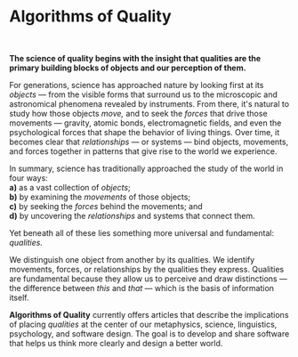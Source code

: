 <h1 className="text-4xl md:text-5xl mb-2 font-medium">Algorithms of Quality</h1>

<br />

**The science of quality begins with the insight that qualities are the primary building blocks of objects and our perception of them.**

For generations, science has approached nature by looking first at its *objects* — from the visible forms that surround us to the microscopic and astronomical phenomena revealed by instruments. From there, it's natural to study how those objects *move,* and to seek the *forces* that drive those movements — gravity, atomic bonds, electromagnetic fields, and even the psychological forces that shape the behavior of living things. Over time, it becomes clear that *relationships* — or systems — bind objects, movements, and forces together in patterns that give rise to the world we experience.

In summary, science has traditionally approached the study of the world in four ways:  
**a)** as a vast collection of *objects*;  
**b)** by examining the *movements* of those objects;  
**c)** by seeking the *forces* behind the movements; and  
**d)** by uncovering the *relationships* and systems that connect them.

Yet beneath all of these lies something more universal and fundamental: *qualities.*

We distinguish one object from another by its qualities. We identify movements, forces, or relationships by the qualities they express. Qualities are fundamental because they allow us to perceive and draw distinctions — the difference between *this* and *that* — which is the basis of information itself.

**Algorithms of Quality** currently offers articles that describe the implications of placing *qualities* at the center of our metaphysics, science, linguistics, psychology, and software design. The goal is to develop and share software that helps us think more clearly and design a better world.
